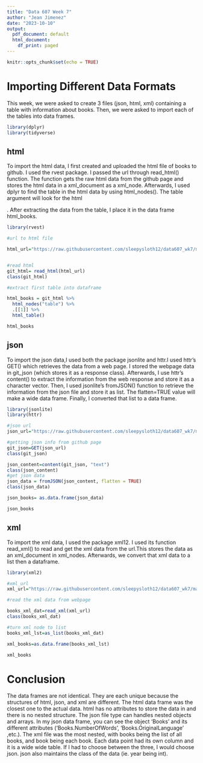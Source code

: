 ---
title: "Data 607 Week 7"
author: "Jean Jimenez"
date: "2023-10-10"
output:
  pdf_document: default
  html_document:
    df_print: paged
---

```{r setup, include=FALSE}
knitr::opts_chunk$set(echo = TRUE)
```

# Importing Different Data Formats {.tabset .tabset-pills}

This week, we were asked to create 3 files (json, html, xml) containing a table with information about books. Then, we were asked to import each of the tables into data frames.

```{r}
library(dplyr)
library(tidyverse)
```

## html

To import the html data, I first created and uploaded the html file of books to github. I used the rvest package. I passed the url through read_html() function. The function gets the raw html data from the github page and stores the html data in a xml_document as a xml_node. Afterwards, I used dplyr to find the table in the html data by using html_nodes(). The table argument will look for the html

<table>

. After extracting the data from the table, I place it in the data frame html_books.

```{r}
library(rvest)

#url to html file

html_url="https://raw.githubusercontent.com/sleepysloth12/data607_wk7/main/books.html"


#read html
git_html= read_html(html_url)
class(git_html)

#extract first table into dataframe

html_books = git_html %>% 
  html_nodes("table") %>% 
  .[[1]] %>% 
  html_table()

html_books

```

## json

To import the json data,I used both the package jsonlite and httr.I used httr's GET() which retrieves the data from a web page. I stored the webpage data in git_json (which stores it as a response class). Afterwards, I use httr's content() to extract the information from the web response and store it as a character vector. Then, I used jsonlite's fromJSON() function to retrieve the information from the json file and store it as list. The flatten=TRUE value will make a wide data frame. Finally, I converted that list to a data frame.

```{r}
library(jsonlite)
library(httr)

#json url
json_url="https://raw.githubusercontent.com/sleepysloth12/data607_wk7/main/books.json"

#getting json info from github page
git_json=GET(json_url)
class(git_json)

json_content=content(git_json, "text")
class(json_content)
#get json data
json_data = fromJSON(json_content, flatten = TRUE)
class(json_data)

json_books= as.data.frame(json_data)

json_books
```

## xml

To import the xml data, I used the package xml12. I used its function read_xml() to read and get the xml data from the url.This stores the data as an xml_document in xml_nodes. Afterwards, we convert that xml data to a list then a dataframe.

```{r}
library(xml2)

#xml_url
xml_url="https://raw.githubusercontent.com/sleepysloth12/data607_wk7/main/books.xml"

#read the xml data from webpage

books_xml_dat=read_xml(xml_url)
class(books_xml_dat)

#turn xml node to list
books_xml_lst=as_list(books_xml_dat)

xml_books=as.data.frame(books_xml_lst)

xml_books


```

# Conclusion

The data frames are not identical. They are each unique because the structures of html, json, and xml are different. The html data frame was the closest one to the actual data. html has no attributes to store the data in and there is no nested structure. The json file type can handles nested objects and arrays. In my json data frame, you can see the object 'Books' and its different attributes ('Books.NumberOfWords', 'Books.OriginalLanguage' ,etc.). The xml file was the most nested, with books being the list of all books, and book being each book. Each data point had its own column and it is a wide wide table. If I had to choose between the three, I would choose json. json also maintains the class of the data (ie. year being int).

